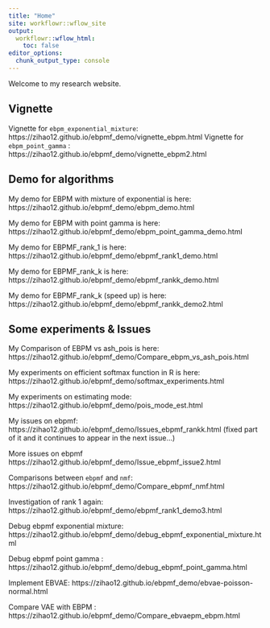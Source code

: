 ```yaml
---
title: "Home"
site: workflowr::wflow_site
output:
  workflowr::wflow_html:
    toc: false
editor_options:
  chunk_output_type: console
---
```


Welcome to my research website.

## Vignette 
Vignette for `ebpm_exponential_mixture`:  https://zihao12.github.io/ebpmf_demo/vignette_ebpm.html
Vignette for `ebpm_point_gamma`        :  https://zihao12.github.io/ebpmf_demo/vignette_ebpm2.html


## Demo for algorithms

My demo for EBPM with mixture of exponential is here: https://zihao12.github.io/ebpmf_demo/ebpm_demo.html

My demo for EBPM with  point gamma is here: https://zihao12.github.io/ebpmf_demo/ebpm_point_gamma_demo.html

My demo for EBPMF_rank_1 is here: https://zihao12.github.io/ebpmf_demo/ebpmf_rank1_demo.html

My demo for EBPMF_rank_k is here: https://zihao12.github.io/ebpmf_demo/ebpmf_rankk_demo.html

My demo for EBPMF_rank_k (speed up) is here: https://zihao12.github.io/ebpmf_demo/ebpmf_rankk_demo2.html

## Some experiments  & Issues
My Comparison of EBPM vs ash_pois is here: https://zihao12.github.io/ebpmf_demo/Compare_ebpm_vs_ash_pois.html

My experiments on efficient softmax function in R is here: https://zihao12.github.io/ebpmf_demo/softmax_experiments.html

My experiments on estimating mode: https://zihao12.github.io/ebpmf_demo/pois_mode_est.html

My issues on ebpmf: https://zihao12.github.io/ebpmf_demo/Issues_ebpmf_rankk.html (fixed part of it and it continues to appear in the next issue...)

More issues on ebpmf https://zihao12.github.io/ebpmf_demo/Issue_ebpmf_issue2.html

Comparisons between `ebpmf` and  `nmf`: https://zihao12.github.io/ebpmf_demo/Compare_ebpmf_nmf.html

Investigation of rank 1 again: https://zihao12.github.io/ebpmf_demo/ebpmf_rank1_demo3.html

Debug ebpmf exponential mixture: https://zihao12.github.io/ebpmf_demo/debug_ebpmf_exponential_mixture.html

Debug ebpmf point gamma        : https://zihao12.github.io/ebpmf_demo/debug_ebpmf_point_gamma.html

Implement EBVAE:              https://zihao12.github.io/ebpmf_demo/ebvae-poisson-normal.html

Compare VAE with EBPM :       https://zihao12.github.io/ebpmf_demo/Compare_ebvaepm_ebpm.html
